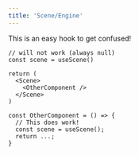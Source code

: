 ```yaml
---
title: 'Scene/Engine'
---
```


This is an easy hook to get confused!

```tsx
// will not work (always null)
const scene = useScene()

return (
  <Scene>
    <OtherComponent />
  </Scene>
)
```

```tsx
const OtherComponent = () => {
  // This does work!
  const scene = useScene();
  return ...;
}
```

<code src="./SceneEngine.tsx" />
